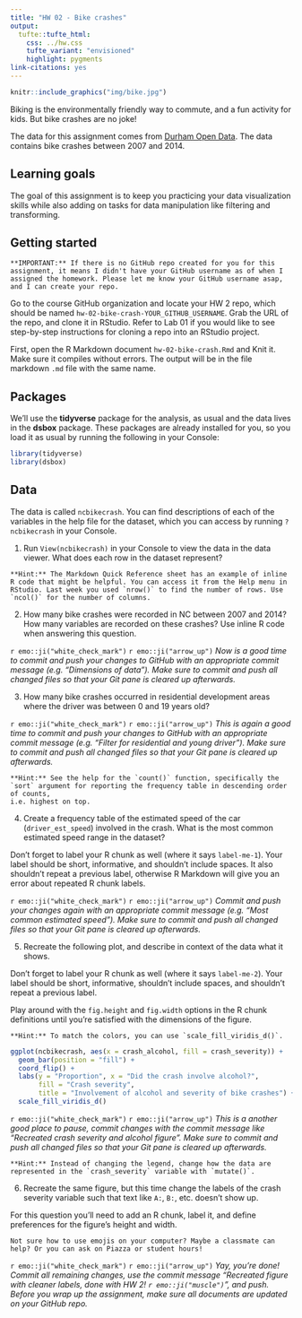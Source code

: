 ```yaml
---
title: "HW 02 - Bike crashes"
output: 
  tufte::tufte_html:
    css: ../hw.css
    tufte_variant: "envisioned"
    highlight: pygments
link-citations: yes
---
```


```r
knitr::include_graphics("img/bike.jpg")
```

Biking is the environmentally friendly way to commute, and a fun activity for kids. But bike crashes are no joke!

The data for this assignment comes from [Durham Open Data](https://live-durhamnc.opendata.arcgis.com/). The data contains bike crashes between 2007 and 2014.

## Learning goals

The goal of this assignment is to keep you practicing your data visualization skills while also adding on tasks for data manipulation like filtering and transforming.

## Getting started

```marginfigure
**IMPORTANT:** If there is no GitHub repo created for you for this assignment, it means I didn't have your GitHub username as of when I assigned the homework. Please let me know your GitHub username asap, and I can create your repo.
```

Go to the course GitHub organization and locate your HW 2 repo, which should be named `hw-02-bike-crash-YOUR_GITHUB_USERNAME`. Grab the URL of the repo, and clone it in RStudio. Refer to Lab 01 if you would like to see step-by-step instructions for cloning a repo into an RStudio project.

First, open the R Markdown document `hw-02-bike-crash.Rmd` and Knit it. Make sure it compiles without errors. The output will be in the file markdown `.md` file with the same name.

## Packages

We'll use the **tidyverse** package for the analysis, as usual and the data lives in the **dsbox** package. These packages are already installed for you, so you load it as usual by running the following in your Console:

```r
library(tidyverse)
library(dsbox)
```

## Data

The data is called `ncbikecrash`. You can find descriptions of each of the variables in the help file for the dataset, which you can access by running `?ncbikecrash` in your Console.

1.  Run `View(ncbikecrash)` in your Console to view the data in the data viewer. What does each row in the dataset represent? 

```marginfigure
**Hint:** The Markdown Quick Reference sheet has an example of inline R code that might be helpful. You can access it from the Help menu in RStudio. Last week you used `nrow()` to find the number of rows. Use `ncol()` for the number of columns.
```

2. How many bike crashes were recorded in NC between 2007 and 2014? How many variables are recorded on these crashes? Use inline R code when answering this question.

`r emo::ji("white_check_mark")` `r emo::ji("arrow_up")` *Now is a good time to commit and push your changes to GitHub with an appropriate commit message (e.g. "Dimensions of data"). Make sure to commit and push all changed files so that your Git pane is cleared up afterwards.*

3. How many bike crashes occurred in residential development areas where the driver was between 0 and 19 years old?

`r emo::ji("white_check_mark")` `r emo::ji("arrow_up")` *This is again a good time to commit and push your changes to GitHub with an appropriate commit message (e.g. "Filter for residential and young driver"). Make sure to commit and push all changed files so that your Git pane is cleared up afterwards.*

```marginfigure
**Hint:** See the help for the `count()` function, specifically the 
`sort` argument for reporting the frequency table in descending order of counts, 
i.e. highest on top.
```

4. Create a frequency table of the estimated speed of the car (`driver_est_speed`) involved in the crash. What is the most common estimated speed range in the dataset?

Don't forget to label your R chunk as well (where it says `label-me-1`). Your label should be short, informative, and shouldn't include spaces. It also shouldn't repeat a previous label, otherwise R Markdown will give you an error about repeated R chunk labels.

`r emo::ji("white_check_mark")` `r emo::ji("arrow_up")` *Commit and push your changes again with an appropriate commit message (e.g. "Most common estimated speed"). Make sure to commit and push all changed files so that your Git pane is cleared up afterwards.*

5. Recreate the following plot, and describe in context of the data what it shows.

Don't forget to label your R chunk as well (where it says `label-me-2`). Your label should be short, informative, shouldn't include spaces, and shouldn't repeat a previous label.

Play around with the `fig.height` and `fig.width` options in the R chunk definitions until you're satisfied with the dimensions of the figure.

```marginfigure
**Hint:** To match the colors, you can use `scale_fill_viridis_d()`.
```

```r
ggplot(ncbikecrash, aes(x = crash_alcohol, fill = crash_severity)) +
  geom_bar(position = "fill") +
  coord_flip() +
  labs(y = "Proportion", x = "Did the crash involve alcohol?",
       fill = "Crash severity", 
       title = "Involvement of alcohol and severity of bike crashes") +
  scale_fill_viridis_d()
```

`r emo::ji("white_check_mark")` `r emo::ji("arrow_up")` *This is a another good place to pause, commit changes with the commit message like "Recreated crash severity and alcohol figure". Make sure to commit and push all changed files so that your Git pane is cleared up afterwards.*

```marginfigure
**Hint:** Instead of changing the legend, change how the data are represented in the `crash_severity` variable with `mutate()`.
```

6. Recreate the same figure, but this time change the labels of the crash severity variable such that text like `A:`, `B:`, etc. doesn't show up.

For this question you'll need to add an R chunk, label it, and define preferences for the figure's height and width.

```marginfigure
Not sure how to use emojis on your computer? Maybe a classmate can help? Or you can ask on Piazza or student hours!
```

 `r emo::ji("white_check_mark")` `r emo::ji("arrow_up")` *Yay, you're done! Commit all remaining changes, use the commit message "Recreated figure with cleaner labels, done with HW 2! `r emo::ji("muscle")`", and push. Before you wrap up the assignment, make sure all documents are updated on your GitHub repo.*
